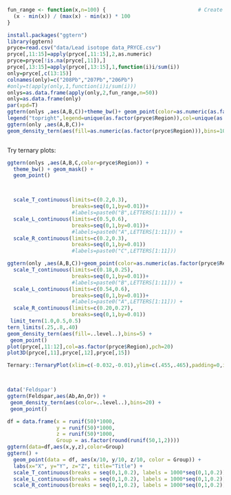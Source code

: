 ```r
fun_range <- function(x,n=100) {                              # Create user-defined function
  (x - min(x)) / (max(x) - min(x)) * 100
}
```

```r
install.packages("ggtern")
library(ggtern)
pryce=read.csv("data/Lead isotope data_PRYCE.csv")
pryce[,11:15]=apply(pryce[,11:15],2,as.numeric)
pryce=pryce[!is.na(pryce[,11]),]
pryce[,13:15]=apply(pryce[,13:15],1,function(i)i/sum(i))
only=pryce[,c(13:15)]
colnames(only)=c("208Pb","207Pb","206Pb")
#only=t(apply(only,1,function(i)i/sum(i)))
onlys=as.data.frame(apply(only,2,fun_range,n=50))
only=as.data.frame(only)
par(xpd=T)
ggtern(onlys ,aes(A,B,C))+theme_bw()+ geom_point(color=as.numeric(as.factor(pryce$Region)))+geom_mask()
legend("topright",legend=unique(as.factor(pryce$Region)),col=unique(as.numeric(as.factor(pryce$Region))))
ggtern(only ,aes(A,B,C))+
geom_density_tern(aes(fill=as.numeric(as.factor(pryce$Region))),bins=10) + geom_point(color=as.numeric(as.factor(pryce$Region)))



```


Try ternary plots:

```r

ggtern(onlys ,aes(A,B,C,color=pryce$Region)) +
  theme_bw() + geom_mask() +
  geom_point()



  scale_T_continuous(limits=c(0.2,0.3),
                     breaks=seq(0,1,by=0.01))+
                     #labels=paste0("B",LETTERS[1:11])) + 
  scale_L_continuous(limits=c(0.5,0.6),
                     breaks=seq(0,1,by=0.01))+
                     #labels=paste0("A",LETTERS[1:11])) + 
  scale_R_continuous(limits=c(0.2,0.3),
                     breaks=seq(0,1,by=0.01))
                     #labels=paste0("C",LETTERS[1:11]))

ggtern(only ,aes(A,B,C))+geom_point(color=as.numeric(as.factor(pryce$Region)))+
  scale_T_continuous(limits=c(0.18,0.25),
                     breaks=seq(0,1,by=0.01))+
                     #labels=paste0("B",LETTERS[1:11])) + 
  scale_L_continuous(limits=c(0.54,0.6),
                     breaks=seq(0,1,by=0.01))+
                     #labels=paste0("A",LETTERS[1:11])) + 
  scale_R_continuous(limits=c(0.20,0.27),
                     breaks=seq(0,1,by=0.01))
 limit_tern(1.0,0.5,0.5)
tern_limits(.25,.8,.40)
geom_density_tern(aes(fill=..level..),bins=5) +
 geom_point()
plot(pryce[,11:12],col=as.factor(pryce$Region),pch=20)
plot3D(pryce[,11],pryce[,12],pryce[,15])

Ternary::TernaryPlot(xlim=c(-0.032,-0.01),ylim=c(.455,.465),padding=0,isometric=F)



data('Feldspar')
ggtern(Feldspar,aes(Ab,An,Or)) + 
 geom_density_tern(aes(color=..level..),bins=20) +
 geom_point()

df = data.frame(x = runif(50)*1000,
                y = runif(50)*1000,
                z = runif(50)*1000,
                Group = as.factor(round(runif(50,1,2))))
ggtern(data=df,aes(x,y,z),color=Group)
ggtern() + 
  geom_point(data = df, aes(x/10, y/10, z/10, color = Group)) + 
  labs(x="X", y="Y", z="Z", title="Title") +
  scale_T_continuous(breaks = seq(0,1,0.2), labels = 1000*seq(0,1,0.2)) +
  scale_L_continuous(breaks = seq(0,1,0.2), labels = 1000*seq(0,1,0.2)) +
  scale_R_continuous(breaks = seq(0,1,0.2), labels = 1000*seq(0,1,0.2))
```

